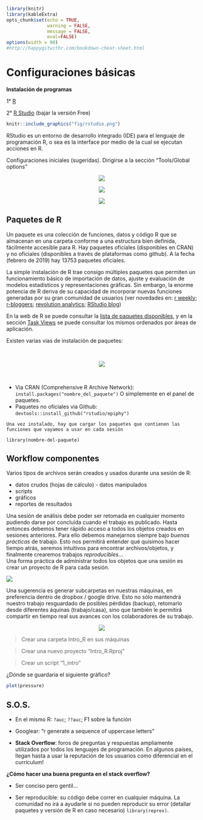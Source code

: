 ```r
library(knitr)
library(kableExtra)
opts_chunk$set(echo = TRUE, 
               warning = FALSE, 
               message = FALSE, 
               eval=FALSE)
options(width = 90)
#http://happygitwithr.com/bookdown-cheat-sheet.html
```

# Configuraciones básicas {#config}

<b>Instalación de programas</b>

1° [R](https://cran.r-project.org/) 

2° [R Studio](https://www.rstudio.com/products/rstudio/download/) (bajar la versión Free)

```r
knitr::include_graphics("fig/rstudio.png")
```

RStudio es un entorno de desarrollo integrado (IDE) para el lenguaje de programación R, o sea es la interface por medio de la cual se ejecutan acciones en R. 

Configuraciones iniciales (sugeridas). Dirigirse a la sección "Tools/Global options"

<center>
![](fig/rstudio_config1.png)

![](fig/rstudio_config2.png)

![](fig/rstudio_config3.png)
</center>


## Paquetes de R {-}

Un paquete es una colección de funciones, datos y código R que se almacenan en una carpeta conforme a una estructura bien definida, fácilmente accesible para R. Hay paquetes oficiales (disponibles en CRAN) y no oficiales (disponibles a través de plataformas como github). A la fecha (febrero de 2019) hay 13753 paquetes oficiales.

La simple instalación de R trae consigo múltiples paquetes que permiten un funcionamiento básico de importación de datos, ajuste y evaluación de modelos estadísticos y representaciones gráficas. Sin embargo, la enorme potencia de R deriva de su capacidad de incorporar nuevas funciones generadas por su gran comunidad de usuarios (ver novedades en:
[r weekly](https://rweekly.org/); 
[r-bloggers](https://www.r-bloggers.com/);
[revolution analytics](https://blog.revolutionanalytics.com/); 
[RStudio blog](https://blog.rstudio.com/categories/packages)) 

En la web de R se puede consultar la [lista de paquetes disponibles](https://cran.r-project.org/web/packages/available_packages_by_date.html), y en la sección [Task Views](https://cran.r-project.org/web/views/) se puede consultar los mismos ordenados por áreas de aplicación.

Existen varias vias de instalación de paquetes:

</br>

<center>
![](fig/install.packages.png) 
</center>

</br>

- Via CRAN (Comprehensive R Archive Network): `install.packages("nombre_del_paquete")` O simplemente en el panel de paquetes.  
- Paquetes no oficiales via Github: `devtools::install_github("rstudio/epiphy")` 
</br>

```block
Una vez instalado, hay que cargar los paquetes que contienen las funciones que vayamos a usar en cada sesión
```

`library(nombre-del-paquete)`

## Workflow componentes {-}

Varios tipos de archivos serán creados y usados durante una sesión de R: 

* datos crudos (hojas de cálculo) - datos manipulados
* scripts
* gráficos
* reportes de resultados

Una sesión de análisis debe poder ser retomada en cualquier momento pudiendo darse por concluída cuando el trabajo es publicado. Hasta entonces debemos tener rápido acceso a todos los objetos creados en sesiones anteriores. Para ello debemos manejarnos siempre bajo *buenas prácticas* de trabajo. Esto nos permitirá entender qué quisimos hacer tiempo atrás, seremos intuitivos para encontrar archivos/objetos, y finalmente crearemos trabajos *reproducibles*...   
Una forma práctica de administrar todos los objetos que una sesión es crear un proyecto de R para cada sesión. 

![](fig/workflow_completo.png) 

Una sugerencia es generar subcarpetas en nuestras máquinas, en preferencia dentro de dropbox / google drive. Esto no sólo mantendrá nuestro trabajo resguardado de posibles pérdidas (backup), retomarlo desde diferentes áquinas (trabajo/casa), sino que también le permitirá compartir en tiempo real sus avances con los colaboradores de su trabajo.

<center>
![](fig/folders.png) 
</center>

> Crear una carpeta Intro_R en sus máquinas

> Crear una nuevo proyecto "Intro_R.Rproj"

> Crear un script "1_intro"

¿Dónde se guardaria el siguiente gráfico?

```r
plot(pressure)
```

## S.O.S. {-}

- En el mismo R: `?auc`;  `??auc`; F1 sobre la función 

- Googlear: “r generate a sequence of uppercase letters”  

- **Stack Overflow**: foros de preguntas y respuestas ampliamente utilizados por todos los lenguajes de programación. En algunos países, llegan hasta a usar la reputación de los usuarios como diferencial en el currículum!

**¿Cómo hacer una buena pregunta en el stack overflow?**

- Ser conciso pero gentil...

- Ser reproducible: su código debe correr en cualquier máquina. La comunidad no irá a ayudarle si no pueden reproducir su error (detallar paquetes y versión de R en caso necesario) `library(reprex)`. 
